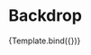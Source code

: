 

<Meta title="Components/Utility/Backdrop" component={Backdrop} />


# Backdrop

<Canvas>
    <Story 
    name="Default"
    args={{
      color: 'black',
      opacity: '50',
    }}>
    {Template.bind({})}
   </Story>
</Canvas>
